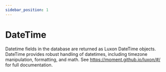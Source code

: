 ```yaml
---
sidebar_position: 1
---
```



# DateTime

Datetime fields in the database are returned as Luxon DateTime objects. DateTime provides robust handling of datetimes, including timezone manipulation, formatting, and math. See https://moment.github.io/luxon/#/ for full documentation.
